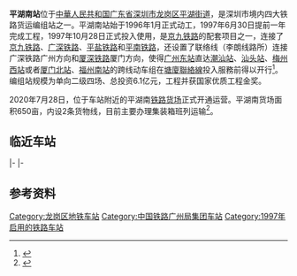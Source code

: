 {{Infobox China railway station
|车站名称=平湖南站
|图片=新时速-蓝箭动车组（DJJ1 0007A）停放于平湖南站.jpg
|图片介绍=[[DJJ1型电力动车组|新时速-蓝箭动车组]]封存于平湖南站
|车站拼音=Pínghúnán zhàn
|英文名称=Pinghunan Railway Station
|车站代码 = 23790<ref>{{cite book|title=中华人民共和国铁路车站代码（GB/T 10302-2010）|publisher=中国标准出版社|year=2010|isbn=155066140495|ignore-isbn-error=true|pages=27}}</ref>
|电报码 = PNQ
|拼音码 = PHN
|始建年份=1996年
|开通运营=1997年
|车站类型=货运编组站
|车站位置=[[广东省|广东省]][[深圳市|深圳市]][[龙岗区|龙岗区]][[平湖街道|平湖街道]]
|坐标={{coord|22.670753|N|114.129559|E|display=inline,title}}
|owned= [[广州局集团|广州局集团]][[广深铁路股份有限公司|广深铁路股份有限公司]][[广州车务段|广州车务段]]<ref>{{cite web|title=广车资讯（第18期）|url=http://www.duxuan.cn/doc/13516898.html|publisher=广铁集团广州车务段|date=2016-06-04|deadurl=yes|archiveurl=https://archive.is/20160912184035/http://www.duxuan.cn/doc/13516898.html|archivedate=2016-09-12}}</ref>
|operator=[[广州局集团|广州局集团]]广州货运中心
|线路=[[广深铁路|广深铁路]]、[[平南铁路|平南铁路]]、[[平盐铁路|平盐铁路]]
|车站等级=
|月台数目=
|股道数目=
|网站=
|站线配置图={{平湖南站RDT}}
}}
'''平湖南站'''位于[[中華人民共和国|中華人民共和国]][[广东省|广东省]][[深圳市|深圳市]][[龙岗区|龙岗区]][[平湖街道|平湖街道]]，是深圳市境内四大铁路货运编组站之一。平湖南站始于1996年1月正式动工，1997年6月30日提前一年完成工程，1997年10月28日正式投入使用，是[[京九铁路|京九铁路]]的配套项目之一，连接了[[京九铁路|京九铁路]]、[[广深铁路|广深铁路]]、[[平盐铁路|平盐铁路]]和[[平南铁路|平南铁路]]，还设置了联络线（李朗线路所）连接广深铁路广州方向和[[厦深铁路|厦深铁路]]厦门方向，使得[[广州东站|广州东站]]直达[[潮汕站|潮汕站]]、[[汕头站|汕头站]]、[[梅州西站|梅州西站]]或者[[厦门北站|厦门北站]]、[[福州南站|福州南站]]的跨线动车组在[[塘廈聯絡線|塘廈聯絡線]]投入服務前得以开行<ref>{{cite news|title=深圳平湖南站Ⅰ场改造完工 厦深铁路广深铁路将在此连通|url=http://sz.people.com.cn/n/2014/1222/c202846-23305034.html|publisher=人民网|work=中国新闻网|date=2014-12-22|accessdate=2020-07-31|archive-date=2015-04-18|archive-url=https://web.archive.org/web/20150418211242/http://sz.people.com.cn/n/2014/1222/c202846-23305034.html|dead-url=no}}</ref>。编组站规模为单向二级四场、总投资6.1亿元，工程并获国家优质工程金奖。

2020年7月28日，位于车站附近的平湖南[[铁路货场|铁路货场]]正式开通运营。平湖南货场面积650亩，内设2条货物线，目前主要办理集装箱班列运输<Ref>{{cite news|title=深圳平湖南铁路货场正式开通运营|url=http://www.ce.cn/cysc/jtys/tielu/202007/29/t20200729_35423618.shtml|work=中国新闻网|publisher=中国经济网|date=2020-07-29}}</ref>。

==临近车站==
{{start rail box|[[中国铁路|中国铁路]]}}
{{s-inop|[[平湖站|平湖站]]|{{站|广州}}方向}}
{{s-line|[[广深铁路|广深铁路]]<br />← 5km 平湖南站 12km →}}
{{s-inop|[[深圳东站|深圳东站]]|{{站|深圳}}方向}}
|-
{{s-inop|[[平湖站|平湖站]]|本线终点}}
{{s-line|[[平盐铁路|平盐铁路]]<br /> ← 5km 平湖南站 ?km →}}
{{s-inop|[[白泥坑站|白泥坑站]]|{{站|盐田}}方向}}
|-
{{s-inop|[[平湖站|平湖站]]|本线终点}}
{{s-line|[[平南鐵路|平南鐵路]]<br />← 5km 平湖南站 3km →}}
{{s-inop|[[木古站|木古站]]|{{站|妈湾}}方向}}
{{end box}}

==参考资料==
{{Reflist}}

{{广深铁路}}
{{平南铁路}}
{{平盐铁路}}
{{深圳铁路枢纽}}

[[Category:龙岗区地铁车站|Category:龙岗区地铁车站]]
[[Category:中国铁路广州局集团车站|Category:中国铁路广州局集团车站]]
[[Category:1997年启用的铁路车站|Category:1997年启用的铁路车站]]